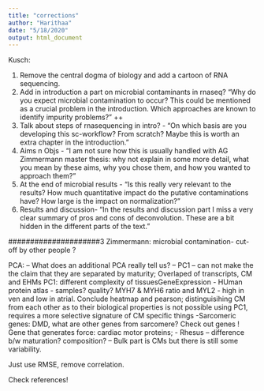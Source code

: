 ```yaml
---
title: "corrections"
author: "Harithaa"
date: "5/18/2020"
output: html_document
---
```

Kusch:

  1. Remove the central dogma of biology and add a cartoon of RNA sequencing. 
  2. Add in introduction a part on microbial contaminants in rnaseq? "Why do you expect microbial contamination to occur? This could be mentioned as a crucial problem in the introduction. Which approaches are known to identify impurity problems?" ++
  3. Talk about steps of rnasequencing in intro?  - "On which basis are you developing this sc-workflow? From scratch? Maybe this is worth an extra chapter in the introduction."
  4. Aims n Objs - "I am not sure how this is usually handled with AG Zimmermann master thesis: why not explain in some more detail, what you mean by these aims, why you chose them, and how you wanted to approach them?"
  5. At the end of microbial results - "Is this really very relevant to the results? How much quantitative impact do the putative contaminations have? How large is the impact on normalization?"
  6. Results and discussion- "In the results and discussion part I  miss a very clear summary of pros and cons of deconvolution. These are a bit hidden in the different parts of the text. "

#####################3
Zimmermann:
microbial contamination- cut-off by other people ?
  
  PCA:
  -- What does an additional PCA really tell us?
  -- PC1 -- can not make the the claim that they are separated by maturity; Overlaped of transcripts, CM and EHMs
PC1: different complexity of tissuesGeneExpression
- HUman protein atlas - samples? quality? MYH7 & MYH6 ratio and MYL2 - high in ven and low in atrial.
Conclude heatmap and pearson; distinguisihing CM from each other as to their biological properties is not possible using PC1, 
requires a more selective signature of CM specific things 
-Sarcomeric genes: DMD, what are other genes from sarcomere? Check out genes ! Gene that generates force: cardiac motor proteins; 
- Rhesus -- difference b/w maturation? composition? -- Bulk part is CMs but there is still some variability. 

Just use RMSE, remove correlation. 

Check references!

###################

  
  